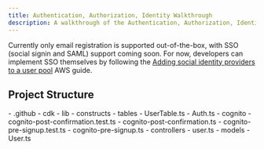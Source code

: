 ```yaml
---
title: Authentication, Authorization, Identity Walkthrough
description: A walkthrough of the Authentication, Authorization, Identity
---
```


Currently only email registration is supported out-of-the-box, with SSO (social signin and SAML) support coming soon. For now, developers can implement SSO themselves by following the [Adding social identity providers to a user pool](https://docs.aws.amazon.com/cognito/latest/developerguide/cognito-user-pools-social-idp.html) AWS guide.

## Project Structure


<FileTree>
- .github
  - cdk
    - lib
      - constructs
        - tables
          - UserTable.ts
        - Auth.ts
  - cognito
    - cognito-post-confirmation.test.ts
    - cognito-post-confirmation.ts
    - cognito-pre-signup.test.ts
    - cognito-pre-signup.ts
  - controllers
    - user.ts
  - models
    - User.ts
</FileTree>